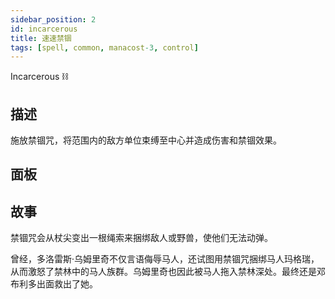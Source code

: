 ```yaml
---
sidebar_position: 2
id: incarcerous
title: 速速禁锢
tags: [spell, common, manacost-3, control]
---
```


Incarcerous ⛓︎

<!--truncate-->



<CardBasics cardKey={id}/>


## 描述

施放禁锢咒，将范围内的敌方单位束缚至中心并造成伤害和禁锢效果。

## 面板


<LevelComponent/>


<CardDynamicTable cardKey={id}/>


<CardComplexTable cardKey={id}/>





## 故事

禁锢咒会从杖尖变出一根绳索来捆绑敌人或野兽，使他们无法动弹。

曾经，多洛雷斯·乌姆里奇不仅言语侮辱马人，还试图用禁锢咒捆绑马人玛格瑞，从而激怒了禁林中的马人族群。乌姆里奇也因此被马人拖入禁林深处。最终还是邓布利多出面救出了她。